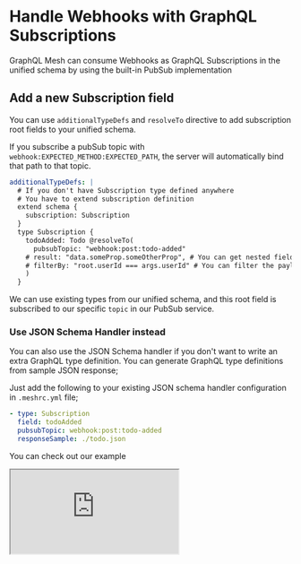 
# Handle Webhooks with GraphQL Subscriptions

GraphQL Mesh can consume Webhooks as GraphQL Subscriptions in the unified schema by using the built-in PubSub implementation

## Add a new Subscription field

You can use `additionalTypeDefs` and `resolveTo` directive to add subscription root fields to your unified schema.

If you subscribe a pubSub topic with `webhook:EXPECTED_METHOD:EXPECTED_PATH`, the server will automatically bind that path to that topic.

```yaml filename=".meshrc.yaml"
additionalTypeDefs: |
  # If you don't have Subscription type defined anywhere
  # You have to extend subscription definition
  extend schema {
    subscription: Subscription
  }
  type Subscription {
    todoAdded: Todo @resolveTo(
      pubsubTopic: "webhook:post:todo-added"
    # result: "data.someProp.someOtherProp", # You can get nested fields
    # filterBy: "root.userId === args.userId" # You can filter the payload by `userId` for example
    )
  }
```

We can use existing types from our unified schema, and this root field is subscribed to our specific `topic` in our PubSub service.

### Use JSON Schema Handler instead

You can also use the JSON Schema handler if you don't want to write an extra GraphQL type definition. You can generate GraphQL type definitions from sample JSON response;

Just add the following to your existing JSON schema handler configuration in `.meshrc.yml` file;

```yaml filename=".meshrc.yaml"
- type: Subscription
  field: todoAdded
  pubsubTopic: webhook:post:todo-added
  responseSample: ./todo.json
```

<Callout>You can check out our example</Callout>

<iframe
  src="https://codesandbox.io/embed/github/Urigo/graphql-mesh/tree/master/examples/json-schema-subscriptions?fontsize=14&hidenavigation=1&theme=dark&module=%2F.meshrc.yml"
  className="w-full mt-6 h-[500px] rounded-md"
  title="json-schema-subscriptions"
  allow="geolocation; microphone; camera; midi; vr; accelerometer; gyroscope; payment; ambient-light-sensor; encrypted-media; usb"
  sandbox="allow-modals allow-forms allow-popups allow-scripts allow-same-origin"
/>
